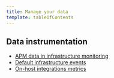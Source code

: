 ```yaml
---
title: Manage your data
template: tableOfContents
---
```


## Data instrumentation

* [APM data in infrastructure monitoring](/docs/infrastructure/manage-your-data/data-instrumentation/apm-data-infrastructure-monitoring)
* [Default infrastructure events](/docs/infrastructure/manage-your-data/data-instrumentation/default-infrastructure-events)
* [On-host integrations metrics](/docs/infrastructure/manage-your-data/data-instrumentation/host-integrations-metrics)
